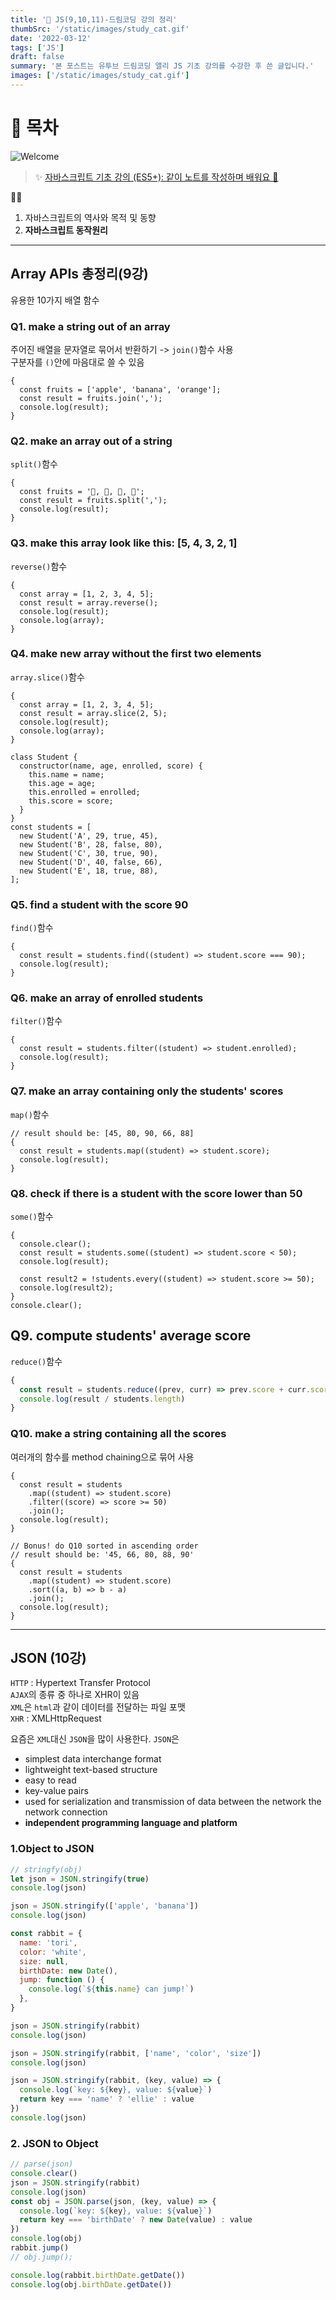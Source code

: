 ```yaml
---
title: '🎉 JS(9,10,11)-드림코딩 강의 정리'
thumbSrc: '/static/images/study_cat.gif'
date: '2022-03-12'
tags: ['JS']
draft: false
summary: '본 포스트는 유투브 드림코딩 앨리 JS 기초 강의를 수강한 후 쓴 글입니다.'
images: ['/static/images/study_cat.gif']
---
```


# 📌 목차

![Welcome](/static/images/study_cat.gif)

> ✨ [자바스크립트 기초 강의 (ES5+): 같이 노트를 작성하며 배워요 📒](https://www.youtube.com/playlist?list=PLv2d7VI9OotTVOL4QmPfvJWPJvkmv6h-2)

💁🏻

1.  자바스크립트의 역사와 목적 및 동향
2.  **자바스크립트 동작원리**

---

## Array APIs 총정리(9강)

유용한 10가지 배열 함수

### Q1. make a string out of an array

주어진 배열을 문자열로 묶어서 반환하기 -> `join()`함수 사용<br/>
구분자를 `()`안에 마음대로 쓸 수 있음

```JS
{
  const fruits = ['apple', 'banana', 'orange'];
  const result = fruits.join(',');
  console.log(result);
}
```

### Q2. make an array out of a string

`split()`함수

```JS
{
  const fruits = '🍎, 🥝, 🍌, 🍒';
  const result = fruits.split(',');
  console.log(result);
}
```

### Q3. make this array look like this: [5, 4, 3, 2, 1]

`reverse()`함수

```JS
{
  const array = [1, 2, 3, 4, 5];
  const result = array.reverse();
  console.log(result);
  console.log(array);
}
```

### Q4. make new array without the first two elements

`array.slice()`함수

```JS
{
  const array = [1, 2, 3, 4, 5];
  const result = array.slice(2, 5);
  console.log(result);
  console.log(array);
}

class Student {
  constructor(name, age, enrolled, score) {
    this.name = name;
    this.age = age;
    this.enrolled = enrolled;
    this.score = score;
  }
}
const students = [
  new Student('A', 29, true, 45),
  new Student('B', 28, false, 80),
  new Student('C', 30, true, 90),
  new Student('D', 40, false, 66),
  new Student('E', 18, true, 88),
];
```

### Q5. find a student with the score 90

`find()`함수

```JS
{
  const result = students.find((student) => student.score === 90);
  console.log(result);
}
```

### Q6. make an array of enrolled students

`filter()`함수

```JS
{
  const result = students.filter((student) => student.enrolled);
  console.log(result);
}
```

### Q7. make an array containing only the students' scores

`map()`함수

```JS
// result should be: [45, 80, 90, 66, 88]
{
  const result = students.map((student) => student.score);
  console.log(result);
}
```

### Q8. check if there is a student with the score lower than 50

`some()`함수

```JS
{
  console.clear();
  const result = students.some((student) => student.score < 50);
  console.log(result);

  const result2 = !students.every((student) => student.score >= 50);
  console.log(result2);
}
console.clear();
```

## Q9. compute students' average score

`reduce()`함수

```js
{
  const result = students.reduce((prev, curr) => prev.score + curr.score)
  console.log(result / students.length)
}
```

### Q10. make a string containing all the scores

여러개의 함수를 method chaining으로 묶어 사용

```JS
{
  const result = students
    .map((student) => student.score)
    .filter((score) => score >= 50)
    .join();
  console.log(result);
}

// Bonus! do Q10 sorted in ascending order
// result should be: '45, 66, 80, 88, 90'
{
  const result = students
    .map((student) => student.score)
    .sort((a, b) => b - a)
    .join();
  console.log(result);
}
```

---

## JSON (10강)

`HTTP` : Hypertext Transfer Protocol<br/>
`AJAX`의 종류 중 하나로 XHR이 있음<br/>
`XML`은 `html`과 같이 데이터를 전달하는 파일 포맷<br/>
`XHR` : XMLHttpRequest<br/>

요즘은 `XML`대신 `JSON`을 많이 사용한다.
`JSON`은

- simplest data interchange format
- lightweight text-based structure
- easy to read
- key-value pairs
- used for serialization and transmission of data between the
  network the network connection
- **independent programming language and platform**

### 1.Object to JSON

```js
// stringfy(obj)
let json = JSON.stringify(true)
console.log(json)

json = JSON.stringify(['apple', 'banana'])
console.log(json)

const rabbit = {
  name: 'tori',
  color: 'white',
  size: null,
  birthDate: new Date(),
  jump: function () {
    console.log(`${this.name} can jump!`)
  },
}

json = JSON.stringify(rabbit)
console.log(json)

json = JSON.stringify(rabbit, ['name', 'color', 'size'])
console.log(json)

json = JSON.stringify(rabbit, (key, value) => {
  console.log(`key: ${key}, value: ${value}`)
  return key === 'name' ? 'ellie' : value
})
console.log(json)
```

### 2. JSON to Object

```js
// parse(json)
console.clear()
json = JSON.stringify(rabbit)
console.log(json)
const obj = JSON.parse(json, (key, value) => {
  console.log(`key: ${key}, value: ${value}`)
  return key === 'birthDate' ? new Date(value) : value
})
console.log(obj)
rabbit.jump()
// obj.jump();

console.log(rabbit.birthDate.getDate())
console.log(obj.birthDate.getDate())
```
